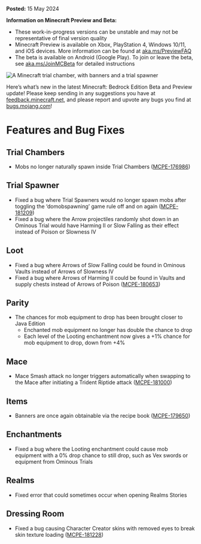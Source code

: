 **Posted:** 15 May 2024

**Information on Minecraft Preview and Beta:**

-   These work-in-progress versions can be unstable and may not be representative of final version quality
-   Minecraft Preview is available on Xbox, PlayStation 4, Windows 10/11, and iOS devices. More information can be found at [aka.ms/PreviewFAQ](https://aka.ms/PreviewFAQ)
-   The beta is available on Android (Google Play). To join or leave the beta, see [aka.ms/JoinMCBeta](https://aka.ms/JoinMCBeta) for detailed instructions

![A Minecraft trial chamber, with banners and a trial spawner](https://feedback.minecraft.net/hc/article_attachments/26739672009229)

Here’s what’s new in the latest Minecraft: Bedrock Edition Beta and Preview update! Please keep sending in any suggestions you have at [feedback.minecraft.net](https://feedback.minecraft.net), and please report and upvote any bugs you find at [bugs.mojang.com](https://bugs.mojang.com/)!

# Features and Bug Fixes

## Trial Chambers

-   Mobs no longer naturally spawn inside Trial Chambers ([MCPE-176986](https://bugs.mojang.com/browse/MCPE-176986 "https://bugs.mojang.com/browse/MCPE-176986"))

## Trial Spawner

-   Fixed a bug where Trial Spawners would no longer spawn mobs after toggling the ‘domobspawning’ game rule off and on again ([MCPE-181209](https://bugs.mojang.com/browse/MCPE-181209 "https://bugs.mojang.com/browse/MCPE-181209"))
-   Fixed a bug where the Arrow projectiles randomly shot down in an Ominous Trial would have Harming II or Slow Falling as their effect instead of Poison or Slowness IV

## Loot

-   Fixed a bug where Arrows of Slow Falling could be found in Ominous Vaults instead of Arrows of Slowness IV
-   Fixed a bug where Arrows of Harming II could be found in Vaults and supply chests instead of Arrows of Poison ([MCPE-180653](https://bugs.mojang.com/browse/MCPE-180653 "https://bugs.mojang.com/browse/MCPE-180653"))

## Parity

-   The chances for mob equipment to drop has been brought closer to Java Edition 
    -   Enchanted mob equipment no longer has double the chance to drop
    -   Each level of the Looting enchantment now gives a +1% chance for mob equipment to drop, down from +4%

## Mace

-   Mace Smash attack no longer triggers automatically when swapping to the Mace after initiating a Trident Riptide attack ([MCPE-181000](https://bugs.mojang.com/browse/MCPE-181000))

## Items

-   Banners are once again obtainable via the recipe book ([MCPE-179650](https://bugs.mojang.com/browse/MCPE-179650))

## Enchantments

-   Fixed a bug where the Looting enchantment could cause mob equipment with a 0% drop chance to still drop, such as Vex swords or equipment from Ominous Trials

## Realms

-   Fixed error that could sometimes occur when opening Realms Stories

## Dressing Room

-   Fixed a bug causing Character Creator skins with removed eyes to break skin texture loading ([MCPE-181228](https://bugs.mojang.com/browse/MCPE-181228))

